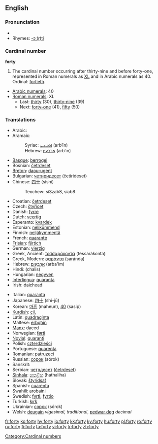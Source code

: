 ==English==

===Pronunciation===
* {{audio|en-us-forty.ogg|Audio (US)}}
*Rhymes: [[Rhymes:English:-ɔː(r)ti|-ɔː(r)ti]]

===Cardinal number===
'''forty'''

# The cardinal number occurring after thirty-nine and before forty-one, represented in Roman numerals as [[XL]] and in Arabic numerals as 40.  Ordinal: [[fortieth]].
*[[w:Arabic numerals|Arabic numerals]]: 40
*[[w:Roman numerals|Roman numerals]]: XL
**Last: [[thirty]] (30), [[thirty-nine]] (39)
**Next: [[forty-one]] (41), [[fifty]] (50)

===Translations===
{{rfc-level|Translations at L3+ (AutoFormat would have corrected level of Translations)}}
{{top}}
*Arabic: {{ARchar|[[اربعون]]}} {{unicode|(’árbaʕu:n)}}
*Aramaic:
*:Syriac: [[ܐܪܒܥܝܢ]] (arb‘īn) {{c}}
*:Hebrew: [[ארבעין]] (arb‘īn) {{c}}
*[[Basque]]: [[berrogei]]
*Bosnian: [[četrdeset]]
*[[Breton]]: [[daou-ugent]]
*Bulgarian: [[четиридесет]] (četirideset)
*Chinese: [[四十]] (sìshí)
*:Teochew: si3zab8, siab8
*Croatian: [[četrdeset]]
*Czech: [[čtyřicet]]
*Danish: [[fyrre]]
*Dutch: [[veertig]] {{f}}
*Esperanto: [[kvardek]]
*Estonian: [[nelikümmend]]
*Finnish: [[neljäkymmentä]]
*French: [[quarante]] {{m}}
*[[Frisian]]: [[fjirtich]]
*German: [[vierzig]] {{f}}
*Greek, Ancient: [[τεσσαράκοντα]] (tessarákonta)
*Greek, Modern: [[σαράντα]] (saránda)
*Hebrew: [[ארבעים|אַרְבָּעִים]] (arba'im) {{mf}}
*Hindi: (chalis) {{m}}
*Hungarian: [[negyven]]
*[[Interlingua]]: [[quaranta]]
*Irish: daichead
{{mid}}
*Italian: [[quaranta]]
*Japanese: [[四十]] (shi-jū)
*Korean: [[마흔]] (maheun), [[40]] (sasip)
*[[Kurdish]]: [[çil]], {{KUchar|[[چل]]}}
*Latin: [[quadraginta]]
*Maltese: [[erbgħin]]
*[[Manx]]: daeed
*Norwegian: [[førti]]
*[[Novial]]: [[quaranti]]
*Polish: [[czterdzieści]]
*Portuguese: [[quarenta]]
*Romanian: [[patruzeci]]
*Russian: [[сорок]] (sórok)
*Sanskrit: {{unicode|[[catvāriṁśat]]}}
*Serbian: [[четрдесет]] ([[četrdeset]])
*[[Sinhala]]: [[හතළිහ]] (hathaliha)
*Slovak: [[štyridsať]]
*Spanish: [[cuarenta]]
*Swahili: [[arobaini]]
*Swedish: [[fyrti]], [[fyrtio]]
*Turkish: [[kırk]]
*Ukrainian: [[сорок]] (sórok)
*Welsh: [[deugain]] ''vigesimal, traditional'', [[pedwar deg]] ''decimal''
{{bottom}}

[[Category:Cardinal numbers]]

[[fr:forty]]
[[ko:forty]]
[[hy:forty]]
[[io:forty]]
[[kk:forty]]
[[ky:forty]]
[[hu:forty]]
[[pl:forty]]
[[ro:forty]]
[[ru:forty]]
[[fi:forty]]
[[ta:forty]]
[[vi:forty]]
[[tr:forty]]
[[zh:forty]]